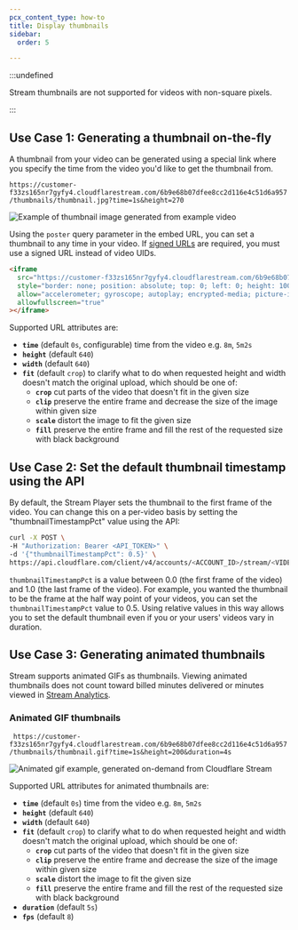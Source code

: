 ```yaml
---
pcx_content_type: how-to
title: Display thumbnails
sidebar:
  order: 5

---
```


:::undefined


Stream thumbnails are not supported for videos with non-square pixels.


:::

## Use Case 1: Generating a thumbnail on-the-fly

A thumbnail from your video can be generated using a special link where you specify the time from the video you'd like to get the thumbnail from.

`https://customer-f33zs165nr7gyfy4.cloudflarestream.com/6b9e68b07dfee8cc2d116e4c51d6a957/thumbnails/thumbnail.jpg?time=1s&height=270`

<img src="https://customer-f33zs165nr7gyfy4.cloudflarestream.com/6b9e68b07dfee8cc2d116e4c51d6a957/thumbnails/thumbnail.jpg?time=1s&height=270" alt="Example of thumbnail image generated from example video" />

Using the `poster` query parameter in the embed URL, you can set a thumbnail to any time in your video. If [signed URLs](/stream/viewing-videos/securing-your-stream/) are required, you must use a signed URL instead of video UIDs.

```html
<iframe
  src="https://customer-f33zs165nr7gyfy4.cloudflarestream.com/6b9e68b07dfee8cc2d116e4c51d6a957/iframe?poster=https%3A%2F%2Fcustomer-f33zs165nr7gyfy4.cloudflarestream.com%2F6b9e68b07dfee8cc2d116e4c51d6a957%2Fthumbnails%2Fthumbnail.jpg%3Ftime%3D%26height%3D600"
  style="border: none; position: absolute; top: 0; left: 0; height: 100%; width: 100%;"
  allow="accelerometer; gyroscope; autoplay; encrypted-media; picture-in-picture;"
  allowfullscreen="true"
></iframe>
```

Supported URL attributes are:

* **`time`** (default `0s`, configurable) time from the video e.g. `8m`, `5m2s`
* **`height`** (default `640`)
* **`width`** (default `640`)
* **`fit`** (default `crop`) to clarify what to do when requested height and width doesn't match the original upload, which should be one of:
  * **`crop`** cut parts of the video that doesn't fit in the given size
  * **`clip`** preserve the entire frame and decrease the size of the image within given size
  * **`scale`** distort the image to fit the given size
  * **`fill`** preserve the entire frame and fill the rest of the requested size with black background

## Use Case 2: Set the default thumbnail timestamp using the API

By default, the Stream Player sets the thumbnail to the first frame of the video. You can change this on a per-video basis by setting the "thumbnailTimestampPct" value using the API:

```bash
curl -X POST \
-H "Authorization: Bearer <API_TOKEN>" \
-d '{"thumbnailTimestampPct": 0.5}' \
https://api.cloudflare.com/client/v4/accounts/<ACCOUNT_ID>/stream/<VIDEO_UID>
```

`thumbnailTimestampPct` is a value between 0.0 (the first frame of the video) and 1.0 (the last frame of the video). For example, you wanted the thumbnail to be the frame at the half way point of your videos, you can set the `thumbnailTimestampPct` value to 0.5. Using relative values in this way allows you to set the default thumbnail even if you or your users' videos vary in duration.

## Use Case 3: Generating animated thumbnails

Stream supports animated GIFs as thumbnails. Viewing animated thumbnails does not count toward billed minutes delivered or minutes viewed in [Stream Analytics](/stream/getting-analytics/).

### Animated GIF thumbnails

` https://customer-f33zs165nr7gyfy4.cloudflarestream.com/6b9e68b07dfee8cc2d116e4c51d6a957/thumbnails/thumbnail.gif?time=1s&height=200&duration=4s`

<img src="https://customer-f33zs165nr7gyfy4.cloudflarestream.com/6b9e68b07dfee8cc2d116e4c51d6a957/thumbnails/thumbnail.gif?time=1s&height=200&duration=4s" alt="Animated gif example, generated on-demand from Cloudflare Stream" />

Supported URL attributes for animated thumbnails are:

* **`time`** (default `0s`) time from the video e.g. `8m`, `5m2s`
* **`height`** (default `640`)
* **`width`** (default `640`)
* **`fit`** (default `crop`) to clarify what to do when requested height and width doesn't match the original upload, which should be one of:
  * **`crop`** cut parts of the video that doesn't fit in the given size
  * **`clip`** preserve the entire frame and decrease the size of the image within given size
  * **`scale`** distort the image to fit the given size
  * **`fill`** preserve the entire frame and fill the rest of the requested size with black background
* **`duration`** (default `5s`)
* **`fps`** (default `8`)
